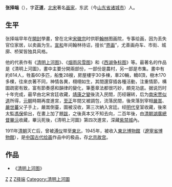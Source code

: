 {{Infobox Artist
|name          = 张择端
| image=
| caption=
|birth_name    =
|birth_date    = 1085年
|birth_place   = 东武（今[[山东省|山东省]][[诸城市|诸城市]]）
|death_date    = 1145年
 |death_place  = 
|nationality   = 
|field         = [[界画|界画]]
|training      = 
|movement      = 
|works         = 《[[清明上河图|清明上河图]]》<br />《[[烟雨风雪图|烟雨风雪图]]》<br />《[[西湖争标图|西湖争标图]]》
|patrons       = 
|influenced by = 
|influenced    = 
}}
'''张择端'''（{{bd|1085年||1145年||catIdx=Z}}），字'''正道'''，[[北宋|北宋]]著名[[画家|画家]]，东武（今[[山东省|山东省]][[诸城市|诸城市]]）人。

== 生平 ==
张择端早年在[[開封|開封]]學畫，曾在北宋[[宋徽宗|宋徽宗]]时供职[[翰林|翰林]]图画院，专事绘画，因为丢失官位家居，以卖画为生。[[宣和_(北宋)|宣和]]年间翰林待诏，擅长“[[界画|界画]]”，尤善画舟车、市街、城廓、桥架皆独具风格。

他的代表作有《[[清明上河图|清明上河图]]》、《[[烟雨风雪图|烟雨风雪图]]》和《[[西湖争标图|西湖争标图]]》等。最著名的作品是《清明上河圖》，畫中主要分開兩部份，一部份是農村，另一部是市集。畫中有約814人，牲畜60多匹，船隻28艘，房屋樓宇30多棟，車20輛，轎8頂，樹木170多棵，往來衣著不同，神情各異，栩栩如生，其間還穿插各種活動，注重情節，構圖疏密有致，富有節奏感和韻律的變化，筆墨章法都很巧妙，頗見功底。据说历时十年完成，最早由北宋宮廷收藏，[[靖康之變|靖康之變]]後流入民間，历经辗转，后为[[南宋|南宋]][[贾似道|贾似道]]所得，[[元朝|元朝]]時期再度進宮，[[至正|至正]]年間又被調包，流落民間，後來落到宰相[[嚴嵩|嚴嵩]]、[[嚴世蕃|嚴世蕃]]父子手上，嚴嵩倒臺，圖被沒收，第三次納入宮廷。经[[明代|明代]]皇室收藏，後來太監[[馮保|馮保]]偷出，在畫上加了題[[跋|跋]]，之後真本又不知去向，二百年後，由[[清朝|清朝]][[湖廣總督|湖廣總督]][[畢沅|畢沅]]收藏，畢沅死後，《清明上河圖》第四次進宮，深藏[[紫禁城|紫禁城]]內。

{{Commonscat|Zhang Zeduan|张择端}}
1911年[[清朝|清朝]]灭亡后，曾被[[溥仪|溥仪]]带至[[中国东北地区|東北]]，1945年，被收入[[東北博物館|東北博物館]]（[[遼寧省博物館|遼寧省博物館]]），是[[中國畫|中国古代绘画]]作品中的极品，存[[北京|北京]][[北京故宫|故宫]]。

== 作品 ==
*《[[清明上河图|清明上河图]]》
{{wide image|Alongtheriver QingMing.jpg|5000px|清明上河图（由右至左觀賞）|dir=rtl}}

{{Authority control}}
{{山东人小作品}}

[[Category:宋朝画家|Z]]
[[Category:诸城人|Z]]
[[Category:张姓|Z择端]]
[[Category:清明上河圖|Category:清明上河圖]]
